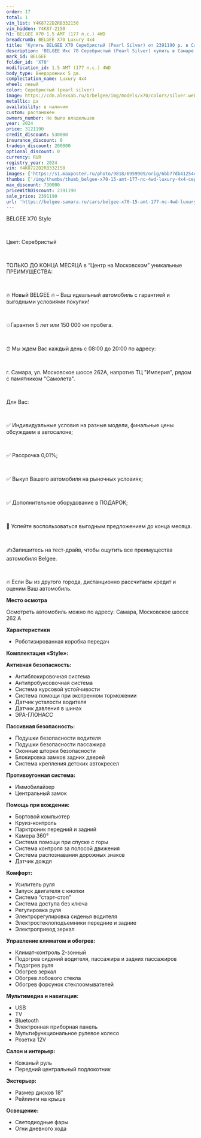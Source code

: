 ```yaml
---
order: 17
total: 1
vin_list: Y4K8722D2RB332150
vin_hidden: Y4K87-2150
h1: BELGEE X70 1.5 AMT (177 л.с.) 4WD
breadcrumb: BELGEE X70 Luxury 4х4
title: 'Купить BELGEE X70 Серебристый (Pearl Silver) от 2391190 р. в Самаре. Цены и комплектации на новые авто в автосалоне официального дилера BELGEE'
description: 'BELGEE Икс 70 Серебристый (Pearl Silver) купить в Самаре. Кредит от 0,01%, авторассрочка, скидки на все автомобили от розничной цены. Гарантия 3 года или 100 000 км. Звонить по тел.: +7 (846) 377-73-00'
mark_id: BELGEE
folder_id: 'X70'
modification_id: 1.5 AMT (177 л.с.) 4WD
body_type: Внедорожник 5 дв.
complectation_name: Luxury 4х4
wheel: левый
color: Серебристый (pearl silver)
image: https://cdn.alexsab.ru/b/belgee/img/models/x70/colors/silver.webp
metallic: да
availability: в наличии
custom: растаможен
owners_number: Не было владельцев
year: 2024
price: 3121190
credit_discount: 530000
insurance_discount: 0
tradein_discount: 200000
optional_discount: 0
currency: RUR
registry_year: 2024
vin: Y4K8722D2RB332150
images: ['https://s1.maxposter.ru/photo/9818/6959909/orig/6bb77db41254c2186e974cb37a5903ab.jpg?sid=14&181ae2c399a5468ad73f8ff1851f57e8', 'https://s1.maxposter.ru/photo/9818/6959909/orig/afc053836a5c28e5e33775730df792fa.jpg?sid=14&181ae2c399a5468ad73f8ff1851f57e8', 'https://s1.maxposter.ru/photo/9818/6959909/orig/fa51f8e8d0cb6682767f9c45268facd9.jpg?sid=14&181ae2c399a5468ad73f8ff1851f57e8', 'https://s1.maxposter.ru/photo/9818/6959909/orig/08cd53aca929b05a311f7dcb7dfe25b2.jpg?sid=14&181ae2c399a5468ad73f8ff1851f57e8', 'https://s1.maxposter.ru/photo/9818/6959909/orig/4a972abab1705b0b913b4edd964468bb.jpg?sid=14&181ae2c399a5468ad73f8ff1851f57e8', 'https://s1.maxposter.ru/photo/9818/6959909/orig/fe67bb0015df463a8d6a579ade8896fa.jpg?sid=14&181ae2c399a5468ad73f8ff1851f57e8', 'https://s1.maxposter.ru/photo/9818/6959909/orig/229fef43f824e435ee3967b6409acdbd.jpg?sid=14&181ae2c399a5468ad73f8ff1851f57e8', 'https://s1.maxposter.ru/photo/9818/6959909/orig/224e7ec628fb953a2475cdaad2ee45c4.jpg?sid=14&181ae2c399a5468ad73f8ff1851f57e8', 'https://s1.maxposter.ru/photo/9818/6959909/orig/afcefacd24c7879cdea36b972b1f903e.jpg?sid=14&181ae2c399a5468ad73f8ff1851f57e8', 'https://s1.maxposter.ru/photo/9818/6959909/orig/f8a3fa5cf7678d2d0164e2e828671967.jpg?sid=14&181ae2c399a5468ad73f8ff1851f57e8', 'https://s1.maxposter.ru/photo/9818/6959909/orig/ef033cd0d8d0b792f956d5fc7c51ae33.jpg?sid=14&181ae2c399a5468ad73f8ff1851f57e8', 'https://s1.maxposter.ru/photo/9818/6959909/orig/1f977472699dfe710ca0535cd9b2cd2f.jpg?sid=14&181ae2c399a5468ad73f8ff1851f57e8', 'https://s1.maxposter.ru/photo/9818/6959909/orig/cca69ea1d28cc26dfa78dffd49853d48.jpg?sid=14&181ae2c399a5468ad73f8ff1851f57e8', 'https://s1.maxposter.ru/photo/9818/6959909/orig/267dcbb152d51234ee4b1af3444d114e.jpg?sid=14&181ae2c399a5468ad73f8ff1851f57e8', 'https://s1.maxposter.ru/photo/9818/6959909/orig/6d1efb5a5dc93ffd63912b10a3161f16.jpg?sid=14&181ae2c399a5468ad73f8ff1851f57e8', 'https://s1.maxposter.ru/photo/9818/6959909/orig/484970ab27f78a9eb78f27f046f849f4.jpg?sid=14&181ae2c399a5468ad73f8ff1851f57e8', 'https://s1.maxposter.ru/photo/9818/6959909/orig/a0a760829a4f2ea1d092b4350990de43.jpg?sid=14&181ae2c399a5468ad73f8ff1851f57e8', 'https://s1.maxposter.ru/photo/9818/6959909/orig/9cefecdfb912a917a9038e9e73c85eda.jpg?sid=14&181ae2c399a5468ad73f8ff1851f57e8', 'https://s1.maxposter.ru/photo/9818/6959909/orig/efd4ccd275bc75e318ce01d17564e434.jpg?sid=14&181ae2c399a5468ad73f8ff1851f57e8', 'https://s1.maxposter.ru/photo/9818/6959909/orig/27d937bd1498682d7566dca1bbba9723.jpg?sid=14&181ae2c399a5468ad73f8ff1851f57e8', 'https://s1.maxposter.ru/photo/9818/6959909/orig/510705206c9fc56fe0e754dabee4761a.jpg?sid=14&181ae2c399a5468ad73f8ff1851f57e8', 'https://s1.maxposter.ru/photo/9818/6959909/orig/137e182f79700b048b0504fecb99e9de.jpg?sid=14&181ae2c399a5468ad73f8ff1851f57e8', 'https://s1.maxposter.ru/photo/9818/6959909/orig/c8e4ae717ec8863b3770f98d80cc3df6.jpg?sid=14&181ae2c399a5468ad73f8ff1851f57e8', 'https://s1.maxposter.ru/photo/9818/6959909/orig/7cd1283d63f7e097d984ef3add329f65.jpg?sid=14&181ae2c399a5468ad73f8ff1851f57e8', 'https://s1.maxposter.ru/photo/9818/6959909/orig/1dcaa742031de30df86c49b1cc063e4e.jpg?sid=14&181ae2c399a5468ad73f8ff1851f57e8', 'https://s1.maxposter.ru/photo/9818/6959909/orig/043dc7fe35a4f189b72891e19a9a85e3.jpg?sid=14&181ae2c399a5468ad73f8ff1851f57e8', 'https://s1.maxposter.ru/photo/9818/6959909/orig/7c31e7da002b42441ceed86990fe1892.jpg?sid=14&181ae2c399a5468ad73f8ff1851f57e8']
thumbs: ['/img/thumbs/thumb_belgee-x70-15-amt-177-лс-4wd-luxury-4х4-серебристый-pearl-silver-2024_903ab_0.webp', '/img/thumbs/thumb_belgee-x70-15-amt-177-лс-4wd-luxury-4х4-серебристый-pearl-silver-2024_792fa_1.webp', '/img/thumbs/thumb_belgee-x70-15-amt-177-лс-4wd-luxury-4х4-серебристый-pearl-silver-2024_facd9_2.webp', '/img/thumbs/thumb_belgee-x70-15-amt-177-лс-4wd-luxury-4х4-серебристый-pearl-silver-2024_e25b2_3.webp', '/img/thumbs/thumb_belgee-x70-15-amt-177-лс-4wd-luxury-4х4-серебристый-pearl-silver-2024_468bb_4.webp']
max_discount: 730000
priceWithDiscount: 2391190
sale_price: 2391190
url: 'https://belgee-samara.ru/cars/belgee-x70-15-amt-177-лс-4wd-luxury-4х4-серебристый-pearl-silver-2024/'
---
```

<p>
 <p>
  ВЕLGEЕ X70 Style
  <br/>
 </p>
 <br/>
 <p>
  Цвет: Серебристый
  <br/>
 </p>
 <br/>
 <p>
  TOЛЬКО ДО KОНЦA MЕСЯЦА в “Центр на Московском” уникальныe ПPЕИMУЩЕСТВА:
  <br/>
 </p>
 <br/>
 <p>
  🔥 Новый ВЕLGЕЕ  🔥 – Ваш идеальный автомобиль с гарантией и выгодными условиями покупки!
  <br/>
 </p>
 <br/>
 <p>
  💥Гарантия 5 лет или 150 000 км пробега.
  <br/>
 </p>
 <br/>
 <p>
  ⏰ Мы ждем Вас каждый день с 08:00 до 20:00 по адресу:
  <br/>
 </p>
 <br/>
 <p>
  г. Самара, ул. Московское шоссе 262А, напротив ТЦ "Империя", рядом с памятником "Самолета".
  <br/>
 </p>
 <br/>
 <p>
  Для Вас:
  <br/>
 </p>
 <br/>
 <p>
  ✅ Индивидуальные условия на разные модели, финальные цены обсуждаем в автосалоне;
  <br/>
 </p>
 <br/>
 <p>
  ✅ Рассрочка 0,01%;
  <br/>
 </p>
 <br/>
 <p>
  ✅ Выкуп Вашего автомобиля на рыночных условиях;
  <br/>
 </p>
 <br/>
 <p>
  ✅ Дополнительное оборудование в ПОДАРОК;
  <br/>
 </p>
 <br/>
 <p>
  📆 Успейте воспользоваться выгодным предложением до конца месяца.
  <br/>
 </p>
 <br/>
 <p>
  ✍️Запишитесь на тест-драйв, чтобы ощутить все преимущества автомобиля Веlgее.
  <br/>
 </p>
 <br/>
 <p>
  🔥 Если Вы из другого города, дистанционно рассчитаем кредит и оценим Ваш автомобиль.
 </p>
 <p>
  <strong>
   Место осмотра
  </strong>
 </p>
 <p>
  Осмотреть автомобиль можно по адресу: Самара, Московское шоссе 262 А
 </p>
 <p>
  <strong>
   Характеристики
  </strong>
 </p>
 <ul>
  <li>
   Роботизированная коробка передач
  </li>
 </ul>
 <p>
  <strong>
   Комплектация «Style»:
  </strong>
 </p>
 <p>
  <strong>
   Активная безопасность:
  </strong>
 </p>
 <ul>
  <li>
   Антиблокировочная система
  </li>
  <li>
   Антипробуксовочная система
  </li>
  <li>
   Система курсовой устойчивости
  </li>
  <li>
   Система помощи при экстренном торможении
  </li>
  <li>
   Датчик усталости водителя
  </li>
  <li>
   Датчик давления в шинах
  </li>
  <li>
   ЭРА-ГЛОНАСС
  </li>
 </ul>
 <p>
  <strong>
   Пассивная безопасность:
  </strong>
 </p>
 <ul>
  <li>
   Подушки безопасности водителя
  </li>
  <li>
   Подушки безопасности пассажира
  </li>
  <li>
   Оконные шторки безопасности
  </li>
  <li>
   Блокировка замков задних дверей
  </li>
  <li>
   Система крепления детских автокресел
  </li>
 </ul>
 <p>
  <strong>
   Противоугонная система:
  </strong>
 </p>
 <ul>
  <li>
   Иммобилайзер
  </li>
  <li>
   Центральный замок
  </li>
 </ul>
 <p>
  <strong>
   Помощь при вождении:
  </strong>
 </p>
 <ul>
  <li>
   Бортовой компьютер
  </li>
  <li>
   Круиз-контроль
  </li>
  <li>
   Парктроник передний и задний
  </li>
  <li>
   Камера 360°
  </li>
  <li>
   Система помощи при спуске с горы
  </li>
  <li>
   Система контроля за полосой движения
  </li>
  <li>
   Система распознавания дорожных знаков
  </li>
  <li>
   Датчик дождя
  </li>
 </ul>
 <p>
  <strong>
   Комфорт:
  </strong>
 </p>
 <ul>
  <li>
   Усилитель руля
  </li>
  <li>
   Запуск двигателя с кнопки
  </li>
  <li>
   Система “старт-стоп”
  </li>
  <li>
   Система доступа без ключа
  </li>
  <li>
   Регулировка руля
  </li>
  <li>
   Электрорегулировка сиденья водителя
  </li>
  <li>
   Электростеклоподъемники передние и задние
  </li>
  <li>
   Электропривод зеркал
  </li>
 </ul>
 <p>
  <strong>
   Управление климатом и обогрев:
  </strong>
 </p>
 <ul>
  <li>
   Климат-контроль 2-зонный
  </li>
  <li>
   Подогрев сидений водителя, пассажира и задних пассажиров
  </li>
  <li>
   Подогрев руля
  </li>
  <li>
   Обогрев зеркал
  </li>
  <li>
   Обогрев лобового стекла
  </li>
  <li>
   Обогрев форсунок стеклоомывателей
  </li>
 </ul>
 <p>
  <strong>
   Мультимедиа и навигация:
  </strong>
 </p>
 <ul>
  <li>
   USB
  </li>
  <li>
   TV
  </li>
  <li>
   Bluetooth
  </li>
  <li>
   Электронная приборная панель
  </li>
  <li>
   Мультифункциональное рулевое колесо
  </li>
  <li>
   Розетка 12V
  </li>
 </ul>
 <p>
  <strong>
   Салон и интерьер:
  </strong>
 </p>
 <ul>
  <li>
   Кожаный руль
  </li>
  <li>
   Передний центральный подлокотник
  </li>
 </ul>
 <p>
  <strong>
   Экстерьер:
  </strong>
 </p>
 <ul>
  <li>
   Размер дисков 18″
  </li>
  <li>
   Рейлинги на крыше
  </li>
 </ul>
 <p>
  <strong>
   Освещение:
  </strong>
 </p>
 <ul>
  <li>
   Светодиодные фары
  </li>
  <li>
   Огни дневного хода
  </li>
 </ul>
</p>
